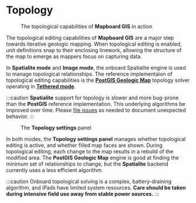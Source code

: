 
# Topology

<Figure src="/mapboard-topology.mp4" width={500} className="center">
  The topological capabilities of <strong>Mapboard GIS</strong> in action
</Figure>

The topological editing capabilities of **Mapboard GIS** are a major step
towards iterative geologic mapping. When topological editing is enabled, unit
definitions snap to their enclosing linework, allowing the structure of the
map to emerge as mappers focus on capturing data.

In **Spatialite mode** and **Image mode**, the onboard Spatialite engine is used
to manage topological relationships.
The reference implementaion of topological editing capabilities
is the [**PostGIS Geologic Map**](https://github.com/davenquinn/PostGIS-Geologic-Map)
topology solver operating in [**Tethered mode**](/docs/tethered-mode).

:::caution
**Spatialite** support for topology is
slower and more bug-prone than the **PostGIS** reference implementation.
This underlying algorithms be improved over time. Please [file issues](/docs/reporting-bugs)
as needed to document unexpected behavior.
:::

<Figure
  src="/docs/map-interface/topology-panel.png"
  width={280}
  className="right"
>
  The <strong>Topology settings</strong> panel
</Figure>

In both modes, the **Topology settings panel** manages whether topological editing is
active, and whether filled map faces are shown. During topological editing, each
change to the map results in a rebuild of the modified area. The **PostGIS Geologic Map**
engine is good at finding the minimum set of relationships to change, but the
**Spatialite** backend currently uses a less efficient algorithm.

:::caution
Onboard topological solving is a complex, battery-draining
algorithm, and iPads have limited system resources.
**Care should be taken during intensive field use
away from stable power sources.**
:::

